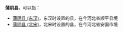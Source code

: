 '''蒲阴县'''，可以指：
*[[蒲阴县_(东汉)|蒲阴县 (东汉)]]，东汉时设置的县，在今河北省顺平县境
*[[蒲阴县_(北宋)|蒲阴县 (北宋)]]，北宋时设置的县，在今河北省安国市境

{{Disambig|P|Cat=三字中国县名消歧义}}